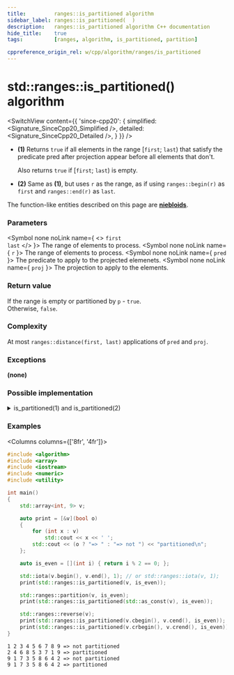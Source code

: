```yaml
---
title:         ranges::is_partitioned algorithm
sidebar_label: ranges::is_partitioned(  )
description:   ranges::is_partitioned algorithm C++ documentation
hide_title:    true
tags:          [ranges, algorithm, is_partitioned, partition]

cppreference_origin_rel: w/cpp/algorithm/ranges/is_partitioned
---
```



<!----------------- Codes ---------------------->


# std::ranges::is_partitioned() algorithm

<SwitchView content={{
	'since-cpp20': {
		simplified:	<Signature_SinceCpp20_Simplified />,
		detailed:	<Signature_SinceCpp20_Detailed />,
	}
}} />

- **(1)** Returns `true` if all elements in the range [`first`; `last`) that satisfy the predicate pred after projection appear before all elements that don't.

  Also returns `true` if [`first`; `last`) is empty.

- **(2)** Same as **(1)**, but uses `r` as the range, as if using `ranges::begin(r)` as `first` and `ranges::end(r)` as `last`.

The function-like entities described on this page are [**niebloids**](/docs/std/algo/niebloids).

### Parameters

<SymbolTable>

  <Symbol none noLink name={ <> <code>first</code> <br/> <code>last</code> </> }>
    The range of elements to process.
  </Symbol>
  <Symbol none noLink name={ <code>r</code> }>
    The range of elements to process.
  </Symbol>
  <Symbol none noLink name={ <code>pred</code> }>
    The predicate to apply to the projected elemenets.
  </Symbol>
  <Symbol none noLink name={ <code>proj</code> }>
    The projection to apply to the elements.
  </Symbol>

</SymbolTable>

### Return value

If the range is empty or partitioned by `p` - `true`.  
Otherwise, `false`.

### Complexity

At most `ranges::distance(first, last)` applications of `pred` and `proj`.

### Exceptions

**(none)**

### Possible implementation

<details>
<summary>is_partitioned(1) and is_partitioned(2)</summary>

```cpp
struct is_partitioned_fn
{
    template<std::input_iterator I, std::sentinel_for<I> S, class Proj = std::identity,
             std::indirect_unary_predicate<std::projected<I, Proj>> Pred>
    constexpr bool operator()(I first, S last, Pred pred, Proj proj = {}) const
    {
        for (; first != last; ++first)
            if (!std::invoke(pred, std::invoke(proj, *first)))
                break;

        for (; first != last; ++first)
            if (std::invoke(pred, std::invoke(proj, *first)))
                return false;

        return true;
    }

    template<ranges::input_range R, class Proj = std::identity,
             std::indirect_unary_predicate<std::projected<ranges::iterator_t<R>, Proj>> Pred>
    constexpr bool operator()(R&& r, Pred pred, Proj proj = {}) const
    {
        return (*this)(ranges::begin(r), ranges::end(r), std::ref(pred), std::ref(proj));
    }
};

inline constexpr auto is_partitioned = is_partitioned_fn();
```

</details>

### Examples

<Columns columns={['8fr', '4fr']}>
<div>

```cpp title='Main.cpp' showLineNumbers
#include <algorithm>
#include <array>
#include <iostream>
#include <numeric>
#include <utility>

int main()
{
    std::array<int, 9> v;

    auto print = [&v](bool o)
    {
        for (int x : v)
            std::cout << x << ' ';
        std::cout << (o ? "=> " : "=> not ") << "partitioned\n";
    };

    auto is_even = [](int i) { return i % 2 == 0; };

    std::iota(v.begin(), v.end(), 1); // or std::ranges::iota(v, 1);
    print(std::ranges::is_partitioned(v, is_even));

    std::ranges::partition(v, is_even);
    print(std::ranges::is_partitioned(std::as_const(v), is_even));

    std::ranges::reverse(v);
    print(std::ranges::is_partitioned(v.cbegin(), v.cend(), is_even));
    print(std::ranges::is_partitioned(v.crbegin(), v.crend(), is_even));
}
```

</div>
<div>

```plaintext title="Possible Output"
1 2 3 4 5 6 7 8 9 => not partitioned
2 4 6 8 5 3 7 1 9 => partitioned
9 1 7 3 5 8 6 4 2 => not partitioned
9 1 7 3 5 8 6 4 2 => partitioned
```

</div>
</Columns>
